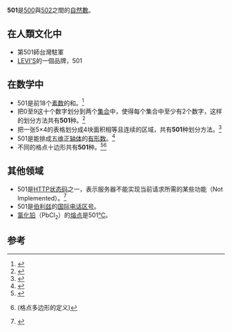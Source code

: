 {{noteTA|G1=Math}}
{{整数
| other list = {{Numbers digits|digit=10}}{{Numbers digits|digit=100}}<br /><small>'''10''' · [[古高爾|10<sup>100</sup>]] · [[古戈爾普勒克斯|10<sup>10<sup>100</sup></sup>]]</small>
| 进位制 = [[十进制|十进制]]
| 质因数分解 = <math>3 \cdot 167 </math>
| 罗马数字 = ⅮⅠ
| 二进制 = 111110101
| 八进制 = 765
| 十六进制 = 1F5
}}
'''501'''是[[500|500]]與[[502|502]]之間的[[自然數|自然數]]。

==在人類文化中==
*第501師台灣駐軍
*[[LEVI'S|LEVI'S]]的一個品牌，501

==在数学中==
{{數字性質|use math=yes}}
*501是前18个[[素数|素数]]的和。<ref>{{SloanesRef|sequencenumber=A007504|name=Sum of first n primes.}}</ref>
*把0至9这十个数字划分到两个[[集合_(数学)|集合]]中，使得每个集合中至少有2个数字，这样的划分方法共有'''501'''种。<ref>{{SloanesRef|sequencenumber= A000247 |name=2^n-n-2}}</ref>
*把一张5<math>\times</math>4的表格划分成4块面积相等且连续的区域，共有'''501'''种划分方法。<ref>{{SloanesRef|sequencenumber= A167248 |name=Number of ways to partition a n X 4 grid into 4 connected equal-area regions }}</ref>
*501是能排成[[五维正轴体|五维正轴体]]的[[有形数|有形数]]。<ref>{{SloanesRef|sequencenumber=A069038 |name=G.f.: x*(1+x)^4/(1-x)^6.}}</ref>
*不同的格点十边形共有'''501'''种。<ref>{{SloanesRef|sequencenumber=A052436  |name=Canonical polygons of n sides.}}</ref><ref>{{cite web|url=http://mathworld.wolfram.com/CanonicalPolygon.html|title=Canonical Polygon|publisher=[[MathWorld|MathWorld]]|accessdate=2013-09-01|archive-date=2013-06-02|archive-url=https://web.archive.org/web/20130602222208/http://mathworld.wolfram.com/CanonicalPolygon.html|dead-url=no}} (格点多边形的定义)</ref>

==其他领域==
*501是[[HTTP状态码|HTTP状态码]]之一，表示服务器不能实现当前请求所需的某些功能（Not Implemented）。<ref>{{cite web|url=http://www.w3.org/Protocols/rfc2616/rfc2616-sec10.html|title=HTTP-1.1 Status Code Definitions|publisher=[[万维网联盟|万维网联盟]]|accessdate=2013-09-01|archive-date=2018-09-24|archive-url=https://web.archive.org/web/20180924154559/http://www.w3.org/Protocols/rfc2616/rfc2616-sec10.html|dead-url=no}}{{en}}</ref>
*501是[[伯利兹|伯利兹]]的[[国际电话区号列表|国际电话区号]]。
*[[氯化铅|氯化铅]]（PbCl<sub>2</sub>）的[[熔点|熔点]]是501[[℃|℃]]。

==参考==
{{reflist}}